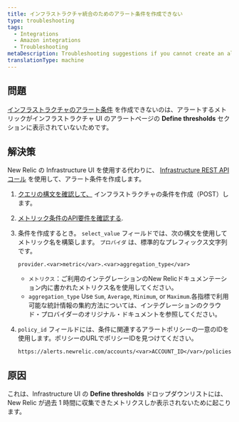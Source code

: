 ```yaml
---
title: インフラストラクチャ統合のためのアラート条件を作成できない
type: troubleshooting
tags:
  - Integrations
  - Amazon integrations
  - Troubleshooting
metaDescription: Troubleshooting suggestions if you cannot create an alert condition for your New Relic infrastructure integration.
translationType: machine
---
```


## 問題

[インフラストラクチャのアラート条件](/docs/infrastructure/new-relic-infrastructure/infrastructure-alert-conditions/infrastructure-alerts-add-edit-or-view-host-alert-information) を作成できないのは、アラートするメトリックがインフラストラクチャ UI のアラートページの **Define thresholds** セクションに表示されていないためです。

## 解決策

New Relic の Infrastructure UI を使用する代わりに、 [Infrastructure REST API コール](/docs/infrastructure/new-relic-infrastructure/infrastructure-alert-conditions/rest-api-calls-new-relic-infrastructure-alerts) を使用して、アラート条件を作成します。

1. [クエリの構文を確認して、](/docs/infrastructure/new-relic-infrastructure/infrastructure-alert-conditions/rest-api-calls-new-relic-infrastructure-alerts#post-conditions) インフラストラクチャの条件を作成（POST）します。

2. [メトリック条件のAPI要件を確認する](/docs/infrastructure/new-relic-infrastructure/infrastructure-alert-conditions/rest-api-calls-new-relic-infrastructure-alerts#metric-api).

3. 条件を作成するとき。 `select_value` フィールドでは、次の構文を使用してメトリック名を構築します。 `プロバイダ` は、標準的なプレフィックス文字列です。

   ```
   provider.<var>metric</var>.<var>aggregation_type</var>
   ```

   * `メトリクス`：ご利用のインテグレーションのNew Relicドキュメンテーション内に書かれたメトリクス名を使用してください。
   * `aggregation_type` Use `Sum`, `Average`, `Minimum`, or `Maximum`.各指標で利用可能な統計情報の集約方法については、インテグレーションのクラウド・プロバイダーのオリジナル・ドキュメントを参照してください。

4. `policy_id` フィールドには、条件に関連するアラートポリシーの一意のIDを使用します。ポリシーのURLでポリシーIDを見つけてください。

   ```
   https://alerts.newrelic.com/accounts/<var>ACCOUNT_ID</var>/policies/<var>ALERT_POLICY_ID</var>
   ```

## 原因

これは、Infrastructure UI の **Define thresholds** ドロップダウンリストには、New Relic が過去 1 時間に収集できたメトリクスしか表示されないために起こります。